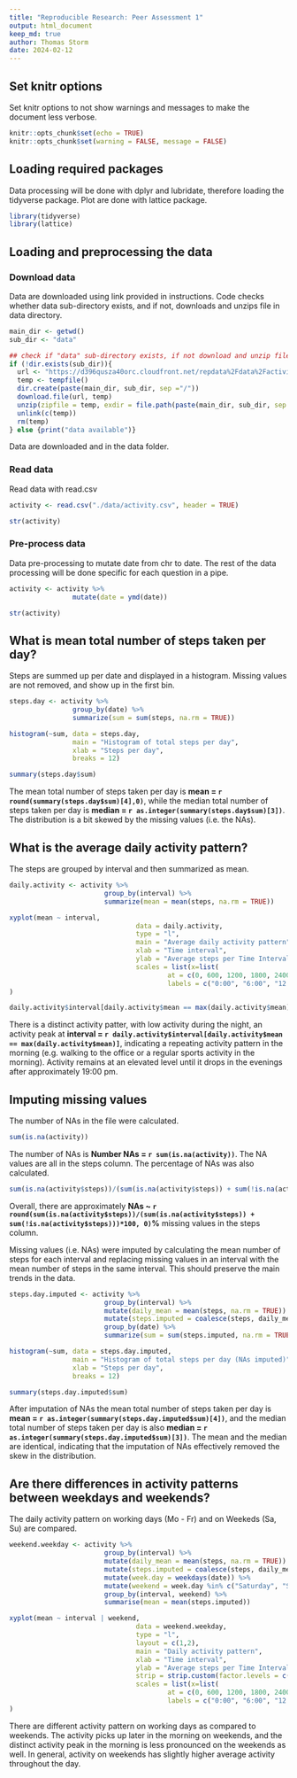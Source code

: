 ```yaml
---
title: "Reproducible Research: Peer Assessment 1"
output: html_document
keep_md: true
author: Thomas Storm
date: 2024-02-12 
---
```

## Set knitr options

Set knitr options to not show warnings and messages to make the document less verbose.

```r
knitr::opts_chunk$set(echo = TRUE)
knitr::opts_chunk$set(warning = FALSE, message = FALSE) 
```

## Loading required packages

Data processing will be done with dplyr and lubridate, therefore loading the tidyverse package. Plot are done with lattice package.

```r
library(tidyverse)
library(lattice)
```


## Loading and preprocessing the data

### Download data

Data are downloaded using link provided in instructions. Code checks whether data sub-directory exists, and if not, downloads and unzips file in data directory.

```r

main_dir <- getwd()
sub_dir <- "data"

## check if "data" sub-directory exists, if not download and unzip files in data folder
if (!dir.exists(sub_dir)){
  url <- "https://d396qusza40orc.cloudfront.net/repdata%2Fdata%2Factivity.zip"
  temp <- tempfile()
  dir.create(paste(main_dir, sub_dir, sep ="/"))
  download.file(url, temp)
  unzip(zipfile = temp, exdir = file.path(paste(main_dir, sub_dir, sep ="/")))
  unlink(c(temp))
  rm(temp)
} else {print("data available")}

```

Data are downloaded and in the data folder.

### Read data

Read data with read.csv 

```r

activity <- read.csv("./data/activity.csv", header = TRUE)

str(activity)

```

### Pre-process data

Data pre-processing to mutate date from chr to date. The rest of the data processing will be done specific for each question in a pipe. 

```r

activity <- activity %>% 
                mutate(date = ymd(date))

str(activity)

```


## What is mean total number of steps taken per day?

Steps are summed up per date and displayed in a histogram. Missing values are not removed, and show up in the first bin.

```r

steps.day <- activity %>%
                group_by(date) %>% 
                summarize(sum = sum(steps, na.rm = TRUE))

histogram(~sum, data = steps.day,
                main = "Histogram of total steps per day",
                xlab = "Steps per day",
                breaks = 12)

summary(steps.day$sum)

```
The mean total number of steps taken per day is **mean = `r round(summary(steps.day$sum)[4],0)`**, while the median total number of steps taken per day is **median = `r as.integer(summary(steps.day$sum)[3])`**. The distribution is a bit skewed by the missing values (i.e. the NAs).

## What is the average daily activity pattern?

The steps are grouped by interval and then summarized as mean.

```r

daily.activity <- activity %>% 
                        group_by(interval) %>%
                        summarize(mean = mean(steps, na.rm = TRUE))

xyplot(mean ~ interval, 
                                data = daily.activity,
                                type = "l",
                                main = "Average daily activity pattern",
                                xlab = "Time interval",
                                ylab = "Average steps per Time Interval",
                                scales = list(x=list(
                                        at = c(0, 600, 1200, 1800, 2400),
                                        labels = c("0:00", "6:00", "12:00", "18:00", "24:00")))
)

daily.activity$interval[daily.activity$mean == max(daily.activity$mean)]

```
There is a distinct activity patter, with low activity during the night, an activity peak at **interval = `r daily.activity$interval[daily.activity$mean == max(daily.activity$mean)]`**, indicating a repeating activity pattern in the morning (e.g. walking to the office or a regular sports activity in the morning). Activity remains at an elevated level until it drops in the evenings after approximately 19:00 pm.

## Imputing missing values

The number of NAs in the file were calculated.

```r

sum(is.na(activity))

```

The number of NAs is **Number NAs = `r sum(is.na(activity))`**. The NA values are all in the steps column. The percentage of NAs was also calculated.

```r

sum(is.na(activity$steps))/(sum(is.na(activity$steps)) + sum(!is.na(activity$steps)))*100

```

Overall, there are approximately **NAs ~ `r round(sum(is.na(activity$steps))/(sum(is.na(activity$steps)) + sum(!is.na(activity$steps)))*100, 0)`%** missing values in the steps column.

Missing values (i.e. NAs) were imputed by calculating the mean number of steps for each interval and replacing missing values in an interval with the mean number of steps in the same interval. This should preserve the main trends in the data.  

```r

steps.day.imputed <- activity %>% 
                        group_by(interval) %>% 
                        mutate(daily_mean = mean(steps, na.rm = TRUE)) %>%
                        mutate(steps.imputed = coalesce(steps, daily_mean)) %>%
                        group_by(date) %>% 
                        summarize(sum = sum(steps.imputed, na.rm = TRUE))

histogram(~sum, data = steps.day.imputed,
                main = "Histogram of total steps per day (NAs imputed)",
                xlab = "Steps per day",
                breaks = 12)

summary(steps.day.imputed$sum)

```
After imputation of NAs the mean total number of steps taken per day is **mean = `r as.integer(summary(steps.day.imputed$sum)[4])`**, and the median total number of steps taken per day is also **median = `r as.integer(summary(steps.day.imputed$sum)[3])`**. The mean and the median are identical, indicating that the imputation of NAs effectively removed the skew in the distribution.

## Are there differences in activity patterns between weekdays and weekends?

The daily activity pattern on working days (Mo - Fr) and on Weekeds (Sa, Su) are compared.

```r

weekend.weekday <- activity %>% 
                        group_by(interval) %>% 
                        mutate(daily_mean = mean(steps, na.rm = TRUE)) %>%
                        mutate(steps.imputed = coalesce(steps, daily_mean)) %>%
                        mutate(week.day = weekdays(date)) %>% 
                        mutate(weekend = week.day %in% c("Saturday", "Sunday")) %>%
                        group_by(interval, weekend) %>%
                        summarise(mean = mean(steps.imputed))

xyplot(mean ~ interval | weekend, 
                                data = weekend.weekday,
                                type = "l",
                                layout = c(1,2),
                                main = "Daily activity pattern",
                                xlab = "Time interval",
                                ylab = "Average steps per Time Interval",
                                strip = strip.custom(factor.levels = c("Working days", "Weekends")),
                                scales = list(x=list(
                                        at = c(0, 600, 1200, 1800, 2400),
                                        labels = c("0:00", "6:00", "12:00", "18:00", "24:00")))
)

```

There are different activity pattern on working days as compared to weekends. The activity picks up later in the morning on weekends, and the distinct activity peak in the morning is less pronounced on the weekends as well. In general, activity on weekends has slightly higher average activity throughout the day.

